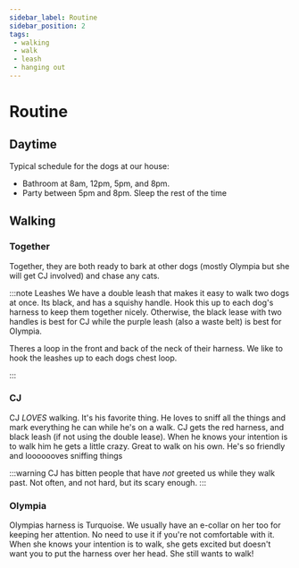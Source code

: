 ```yaml
---
sidebar_label: Routine
sidebar_position: 2
tags:
 - walking
 - walk
 - leash
 - hanging out
---
```


# Routine

## Daytime
Typical schedule for the dogs at our house: 
- Bathroom at 8am, 12pm, 5pm, and 8pm. 
- Party between 5pm and 8pm. Sleep the rest of the time


## Walking
### Together
Together, they are both ready to bark at other dogs (mostly Olympia but she will get CJ involved) and chase any cats. 


:::note Leashes
We have a double leash that makes it easy to walk two dogs at once. Its black, and has a squishy handle. Hook this up to each dog's harness to keep them together nicely. Otherwise, the black lease with two handles is best for CJ while the purple leash (also a waste belt) is best for Olympia.

Theres a loop in the front and back of the neck of their harness. We like to hook the leashes up to each dogs chest loop.

:::


### CJ
CJ *LOVES* walking. It's his favorite thing. He loves to sniff all the things and mark everything he can while he's on a walk.
CJ gets the red harness, and black leash (if not using the double lease).
When he knows your intention is to walk him he gets a little crazy.
Great to walk on his own. He's so friendly and looooooves sniffing things

:::warning 
CJ has bitten people that have _not_ greeted us while they walk past. Not often, and not hard, but its scary enough.
:::

### Olympia
Olympias harness is Turquoise. We usually have an e-collar on her too for keeping her attention. No need to use it if you're not comfortable with it.
When she knows your intention is to walk, she gets excited but doesn't want you to put the harness over her head. She still wants to walk!
